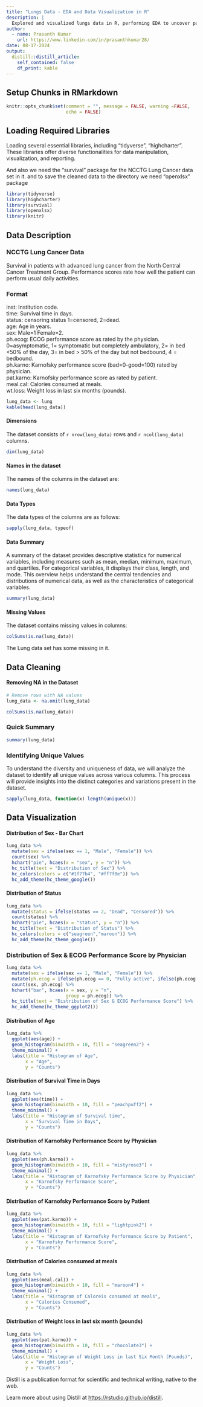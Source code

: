 ```yaml
---
title: "Lungs Data - EDA and Data Visualization in R"
description: |
  Explored and visualized lungs data in R, performing EDA to uncover patterns and trends. Utilized R packages for effective data visualization, providing insights into respiratory health indicators.
author:
  - name: Prasanth Kumar
    url: https://www.linkedin.com/in/prasanthkumar28/
date: 08-17-2024
output:
  distill::distill_article:
    self_contained: false
    df_print: kable
---
```



## Setup Chunks in RMarkdown

```r
knitr::opts_chunk$set(comment = "", message = FALSE, warning =FALSE,
                      echo = FALSE)
```

## Loading Required Libraries

 Loading several essential libraries, including "tidyverse", "highcharter". These libraries offer diverse functionalities for data manipulation, visualization, and reporting.

 And also we need the "survival" package for the NCCTG Lung Cancer data set in it.
 and to save the cleaned data to the directory we need "openxlsx" package 
 
```r
library(tidyverse)
library(highcharter)
library(survival)
library(openxlsx)
library(knitr)
```

## Data Description 

### NCCTG Lung Cancer Data

Survival in patients with advanced lung cancer from the North Central Cancer Treatment Group. Performance scores rate how well the patient can perform usual daily activities.


### Format 

inst:	Institution code.  
time:	Survival time in days.  
status:	censoring status 1=censored, 2=dead.  
age:	Age in years.  
sex:	Male=1 Female=2.  
ph.ecog:	ECOG performance score as rated by the physician. 0=asymptomatic, 1= symptomatic but completely ambulatory, 2= in bed <50% of the day, 3= in bed > 50% of the day but not bedbound, 4 = bedbound.  
ph.karno:	Karnofsky performance score (bad=0-good=100) rated by physician.    
pat.karno:	Karnofsky performance score as rated by patient.    
meal.cal:	Calories consumed at meals.  
wt.loss:	Weight loss in last six months (pounds).  

```r
lung_data <- lung 
kable(head(lung_data))
```

#### Dimensions

The dataset consists of `r nrow(lung_data)` rows and `r ncol(lung_data)` columns.

```r
dim(lung_data)
```

#### Names in the dataset

The names of the columns in the dataset are:

```r
names(lung_data)
```

#### Data Types

The data types of the columns are as follows: 

```r
sapply(lung_data, typeof)
```

#### Data Summary
  
A summary of the dataset provides descriptive statistics for numerical variables, including measures such as mean, median, minimum, maximum, and quartiles. For categorical variables, it displays their class, length, and mode. This overview helps understand the central tendencies and distributions of numerical data, as well as the characteristics of categorical variables.    

```r
summary(lung_data)
```

#### Missing Values

The dataset contains missing values in columns:

```r
colSums(is.na(lung_data))
```
 
 The Lung data set has some missing in it.
 
## Data Cleaning
 
#### Removing NA in the Dataset

```r
# Remove rows with NA values
lung_data <- na.omit(lung_data)

colSums(is.na(lung_data))
```


### Quick Summary

```r
summary(lung_data)
```

### Identifying Unique Values

To understand the diversity and uniqueness of data, we will analyze the dataset to identify all unique values across various columns. This process will provide insights into the distinct categories and variations present in the dataset.

```r
sapply(lung_data, function(x) length(unique(x)))
```

## Data Visualization

#### Distribution of Sex - Bar Chart

```r
lung_data %>% 
  mutate(sex = ifelse(sex == 1, "Male", "Female")) %>% 
  count(sex) %>% 
  hchart("pie", hcaes(x = "sex", y = "n")) %>% 
  hc_title(text = "Distribution of Sex") %>%
  hc_colors(colors = c("#1f77b4", "#ff7f0e")) %>% 
  hc_add_theme(hc_theme_google())
```

#### Distribution of Status

```r
lung_data %>% 
  mutate(status = ifelse(status == 2, "Dead", "Censored")) %>% 
  count(status) %>% 
  hchart("pie", hcaes(x = "status", y = "n")) %>% 
  hc_title(text = "Distribution of Status") %>%
  hc_colors(colors = c("seagreen","maroon")) %>% 
  hc_add_theme(hc_theme_google())
```

### Distribution of Sex & ECOG Performance Score by Physician

```r
lung_data %>%
  mutate(sex = ifelse(sex == 1, "Male", "Female")) %>% 
  mutate(ph.ecog = ifelse(ph.ecog == 0, "Fully active", ifelse(ph.ecog == 1, "Light work", ifelse(ph.ecog == 2, "Self-care capable", ifelse(ph.ecog == 3, "Limited Self-care", "Completely disabled"))))) %>% 
  count(sex, ph.ecog) %>% 
  hchart("bar", hcaes(x = sex, y = "n",
                      group = ph.ecog)) %>%
  hc_title(text = "Distribution of Sex & ECOG Performance Score") %>%
  hc_add_theme(hc_theme_ggplot2())
```

#### Distribution of Age

```r
lung_data %>%
  ggplot(aes(age)) +
  geom_histogram(binwidth = 10, fill = "seagreen2") +
  theme_minimal() +
  labs(title = "Histogram of Age",
       x = "Age",
       y = "Counts")
```


#### Distribution of Survival Time in Days

```r
lung_data %>%
  ggplot(aes(time)) +
  geom_histogram(binwidth = 10, fill = "peachpuff2") +
  theme_minimal() +
  labs(title = "Histogram of Survival time",
       x = "Survival Time in Days",
       y = "Counts")
```


#### Distribution of Karnofsky Performance Score by Physician

```r
lung_data %>%
  ggplot(aes(ph.karno)) +
  geom_histogram(binwidth = 10, fill = "mistyrose3") +
  theme_minimal() +
  labs(title = "Histogram of Karnofsky Performance Score by Physician",
       x = "Karnofsky Performance Score",
       y = "Counts")
```

#### Distribution of Karnofsky Performance Score by Patient

```r
lung_data %>%
  ggplot(aes(pat.karno)) +
  geom_histogram(binwidth = 10, fill = "lightpink2") +
  theme_minimal() +
  labs(title = "Histogram of Karnofsky Performance Score by Patient",
       x = "Karnofsky Performance Score",
       y = "Counts")
```

#### Distribution of Calories consumed at meals

```r
lung_data %>%
  ggplot(aes(meal.cal)) +
  geom_histogram(binwidth = 10, fill = "maroon4") +
  theme_minimal() +
  labs(title = "Histogram of Caloreis consumed at meals",
       x = "Calories Consumed",
       y = "Counts")
```

#### Distribution of Weight loss in last six month (pounds)

```r
lung_data %>%
  ggplot(aes(pat.karno)) +
  geom_histogram(binwidth = 10, fill = "chocolate3") +
  theme_minimal() +
  labs(title = "Histogram of Weight Loss in last Six Month (Pounds)",
       x = "Weight Loss",
       y = "Counts")
```



Distill is a publication format for scientific and technical writing, native to the web.

Learn more about using Distill at <https://rstudio.github.io/distill>.


